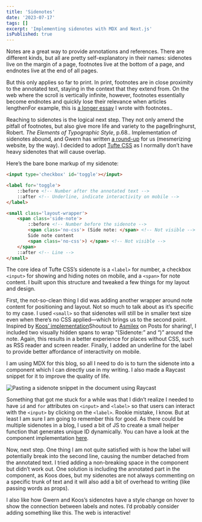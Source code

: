 ```yaml
---
title: 'Sidenotes'
date: '2023-07-17'
tags: []
excerpt: 'Implementing sidenotes with MDX and Next.js'
isPublished: true
---
```


Notes are a great way to provide annotations and references. There are different kinds, but all are pretty self-explanatory in their names: sidenotes live on the margin of a page, footnotes live at the bottom of a page, and endnotes live at the end of all pages. 

But this only applies so far to print. In print, footnotes are in close proximity to the annotated text, staying in the context that they extend from. On the web where the scroll is vertically infinite, however, footnotes essentially become endnotes and quickly lose their relevance when articles lengthen<SideNote>For example, this is [a longer essay](/blog/tangibility) I wrote with footnotes.</SideNote>.

Reaching to sidenotes is the logical next step. They not only amend the pitfall of footnotes, but also give more life and variety to the page<SideNote>Bringhurst, Robert. *The Elements of Typographic Style*, p.68.</SideNote>. Implementation of sidenotes abound, and Gwern has written [a round-up](https://gwern.net/sidenote) for us (mesmerizing website, by the way). I decided to adopt [Tufte CSS](https://edwardtufte.github.io/tufte-css/) as I normally don’t have heavy sidenotes that will cause overlap.

Here’s the bare bone markup of my sidenote:

```html
<input type='checkbox' id='toggle'></input>

<label for='toggle'>
    ::before <!-- Number after the annotated text -->
    ::after <!-- Underline, indicate interactivity on mobile -->
</label>

<small class='layout-wrapper'>
    <span class='side-note'>
        ::before <!-- Number before the sidenote -->
        <span class='no-css'> (Side note: </span> <!-- Not visible -->
        Side note content
        <span class='no-css'>) </span> <!-- Not visible -->
    </span>
    ::after <!-- Line -->
</small>
```

The core idea of Tufte CSS’s sidenote is a `<label>` for number, a checkbox `<input>` for showing and hiding notes on mobile, and a `<span>` for note content. I built upon this structure and tweaked a few things for my layout and design.

First, the not-so-clean thing I did was adding another wrapper around note content for positioning and layout. Not so much to talk about as it’s specific to my case. I used `<small>` so that sidenotes will still be in smaller text size even when there’s no CSS applied—which brings us to the second point. Inspired by [Koos’ implementation](https://www.kooslooijesteijn.net/blog/sidenotes-without-js)<SideNote>Shoutout to [Asmilex](https://posts.cv/asmilex) on Posts for sharing!</SideNote>, I included two visually hidden spans to wrap “(Sidenote:” and “)” around the note. Again, this results in a better experience for places without CSS, such as RSS reader and screen reader. Finally, I added an underline for the label to provide better affordance of interactivity on mobile.

I am using MDX for this blog, so all I need to do is to turn the sidenote into a component which I can directly use in my writing. I also made a Raycast snippet for it to improve the quality of life. 

![Pasting a sidenote snippet in the document using Raycast](/images/sidenote-raycast.gif)

Something that got me stuck for a while was that I didn’t realize I needed to have `id` and `for` attributes on `<input>` and `<label>` so that users can interact with the `<input>` by clicking on the `<label>`. Rookie mistake, I know. But at least I am sure I am going to remember this for good. As there could be multiple sidenotes in a blog, I used a bit of JS to create a small helper function that generates unique ID dynamically. You can have a look at the component implementation [here](https://github.com/charlsyang/site/blob/main/components/SideNote.js).

Now, next step. One thing I am not quite satisfied with is how  the label will potentially break into the second line, causing the number detached from the annotated text. I tried adding a non-breaking space in the component but didn’t work out. One solution is including the annotated part in the component, as Koos does, but my sidenotes are not always commenting on a specific trunk of text and it will also add a bit of overhead to writing (like passing words as props). 

I also like how Gwern and Koos’s sidenotes have a style change on hover to show the connection between labels and notes. I’d probably consider adding something like this. The web is interactive!
